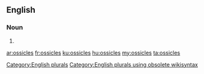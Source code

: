 ==English==

===Noun===
{{head|en}}

# {{plural of|ossicle}}

[[Category:English plurals]][[Category:English plurals using obsolete wikisyntax]]

[[ar:ossicles]]
[[fr:ossicles]]
[[ku:ossicles]]
[[hu:ossicles]]
[[my:ossicles]]
[[ta:ossicles]]